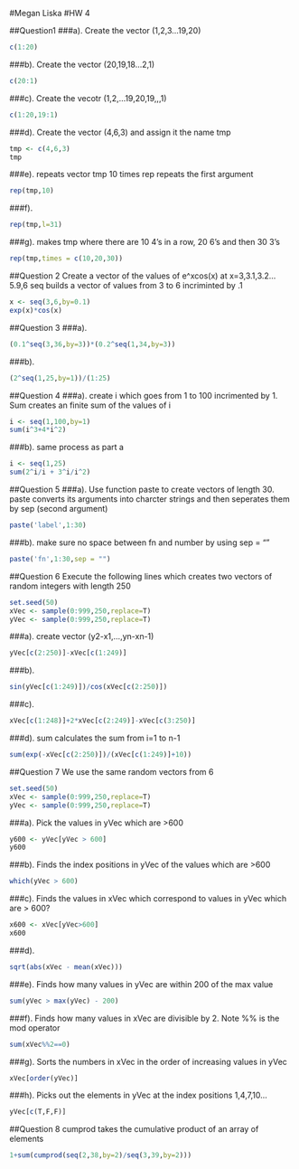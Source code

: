 #Megan Liska
#HW 4

##Question1
###a).
Create the vector (1,2,3...19,20)
```r
c(1:20)
```
###b).
Create the vector (20,19,18...2,1)
```r
c(20:1)
```
###c).
Create the vecotr (1,2,...19,20,19,,,1)
```r
c(1:20,19:1)
```
###d).
Create the vector (4,6,3) and assign it the name tmp
```r
tmp <- c(4,6,3)
tmp
```
###e).
repeats vector tmp 10 times
rep repeats the first argument 
```r
rep(tmp,10) 
```
###f). 
```r
rep(tmp,l=31)
```
###g).
makes tmp where there are 10 4's in a row, 20 6's and then 30 3's
```r
rep(tmp,times = c(10,20,30))
```

##Question 2
Create a vector of the values of e^xcos(x) at x=3,3.1,3.2...5.9,6
seq builds a vector of values from 3 to 6 incriminted by .1 
```r
x <- seq(3,6,by=0.1) 
exp(x)*cos(x) 
```

##Question 3
###a).
```r
(0.1^seq(3,36,by=3))*(0.2^seq(1,34,by=3))
```
###b).
```r
(2^seq(1,25,by=1))/(1:25) 
```
##Question 4
###a).
create i which goes from 1 to 100 incrimented by 1. Sum creates an finite sum of the values of i
```r
i <- seq(1,100,by=1) 
sum(i^3+4*i^2) 
```
###b).
same process as part a
```r
i <- seq(1,25) 
sum(2^i/i + 3^i/i^2)
```

##Question 5
###a).
Use function paste to create vectors of length 30.
paste converts its arguments into charcter strings and then seperates them by sep (second argument)
```r
paste('label',1:30) 
```
###b).
make sure no space between fn and number by using sep = ""
```r
paste('fn',1:30,sep = "")
```
##Question 6
Execute the following lines which creates two vectors of random integers with length 250
```r
set.seed(50) 
xVec <- sample(0:999,250,replace=T) 
yVec <- sample(0:999,250,replace=T)
```

###a).
create vector (y2-x1,...,yn-xn-1)
```r
yVec[c(2:250)]-xVec[c(1:249)]
```
###b).
```r
sin(yVec[c(1:249)])/cos(xVec[c(2:250)])
```
###c).
```r
xVec[c(1:248)]+2*xVec[c(2:249)]-xVec[c(3:250)]
```
###d).
sum calculates the sum from i=1 to n-1
```r
sum(exp(-xVec[c(2:250)])/(xVec[c(1:249)]+10)) 
```
##Question 7 
We use the same random vectors from 6
```r
set.seed(50)
xVec <- sample(0:999,250,replace=T)
yVec <- sample(0:999,250,replace=T)
```
###a).
Pick the values in yVec which are >600
```r
y600 <- yVec[yVec > 600]
y600
```
###b).
Finds the index positions in yVec of the values which are >600
```r
which(yVec > 600)
```
###c).
Finds the values in xVec which correspond to values in yVec which are > 600?
```r
x600 <- xVec[yVec>600]
x600
```
###d).

```r
sqrt(abs(xVec - mean(xVec)))
```
###e).
Finds how many values in yVec are within 200 of the max value
```r
sum(yVec > max(yVec) - 200)
```
###f).
Finds how many values in xVec are divisible by 2.
Note %% is the mod operator
```r
sum(xVec%%2==0)
```
###g).
Sorts the numbers in xVec in the order of increasing values in yVec
```r
xVec[order(yVec)]
```
###h).
Picks out the elements in yVec at the index positions 1,4,7,10...
```r
yVec[c(T,F,F)]
```

##Question 8
cumprod takes the cumulative product of an array of elements
```r
1+sum(cumprod(seq(2,38,by=2)/seq(3,39,by=2))) 
```
